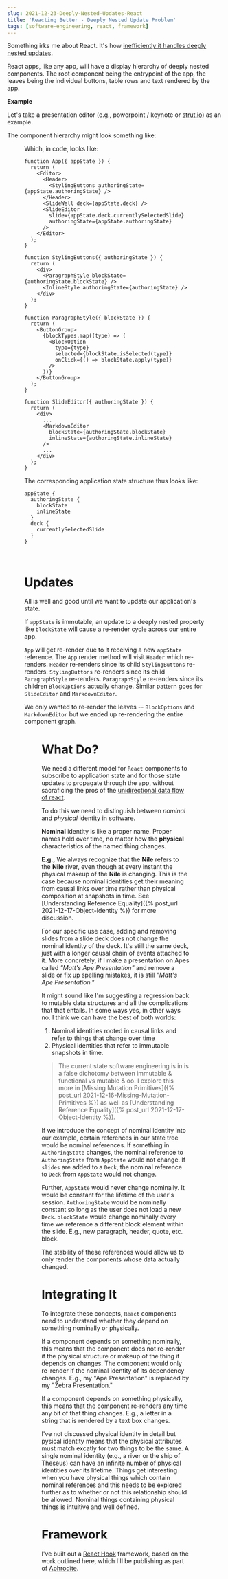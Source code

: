 ```yaml
---
slug: 2021-12-23-Deeply-Nested-Updates-React
title: 'Reacting Better - Deeply Nested Update Problem'
tags: [software-engineering, react, framework]
---
```



Something irks me about React. It's how [inefficiently it handles deeply nested updates](https://youtu.be/AdNJ3fydeao).<!--truncate-->

React apps, like any app, will have a display hierarchy of deeply nested components. The root component being the entrypoint of the app, the leaves being the individual buttons, table rows and text rendered by the app.

**Example**

Let's take a presentation editor (e.g., powerpoint / keynote or [strut.io](https://strut.io)) as an example.

The component hierarchy might look something like:

<Figure url={deeplyNested} description="App Components" />

Which, in code, looks like:

```tsx
function App({ appState }) {
  return (
    <Editor>
      <Header>
        <StylingButtons authoringState={appState.authoringState} />
      </Header>
      <SlideWell deck={appState.deck} />
      <SlideEditor
        slide={appState.deck.currentlySelectedSlide}
        authoringState={appState.authoringState}
      />
    </Editor>
  );
}

function StylingButtons({ authoringState }) {
  return (
    <div>
      <ParagraphStyle blockState={authoringState.blockState} />
      <InlineStyle authoringState={authoringState} />
    </div>
  );
}

function ParagraphStyle({ blockState }) {
  return (
    <ButtonGroup>
      {blockTypes.map((type) => (
        <BlockOption
          type={type}
          selected={blockState.isSelected(type)}
          onClick={() => blockState.apply(type)}
        />
      ))}
    </ButtonGroup>
  );
}

function SlideEditor({ authoringState }) {
  return (
    <div>
      ...
      <MarkdownEditor
        blockState={authoringState.blockState}
        inlineState={authoringState.inlineState}
      />
      ...
    </div>
  );
}
```

The corresponding application state structure thus looks like:

```
appState {
  authoringState {
    blockState
    inlineState
  }
  deck {
    currentlySelectedSlide
  }
}
```

<br />

# Updates

All is well and good until we want to update our application's state.

If `appState` is immutable, an update to a deeply nested property like `blockState` will cause a re-render cycle across our entire app.

`App` will get re-render due to it receiving a new `appState` reference. The `App` render method will visit `Header` which re-renders. `Header` re-renders since its child `StylingButtons` re-renders. `StylingButtons` re-renders since its child `ParagraphStyle` re-renders. `ParagraphStyle` re-renders since its children `BlockOptions` actually change. Similar pattern goes for `SlideEditor` and `MarkdownEditor`.

We only wanted to re-render the leaves -- `BlockOptions` and `MarkdownEditor` but we ended up re-rendering the entire component graph.

<Figure
  url={deeplyNestedReRender}
  description="Everything in <font color='red'>red</font> re-renders, but we only needed to re-render the stuff in <font color='blue'>blue</font>"
/>

# What Do?

We need a different model for `React` components to subscribe to application state and for those state updates to propagate through the app, without sacraficing the pros of the [unidirectional data flow of react](https://reactjs.org/docs/thinking-in-react.html).

To do this we need to distinguish between _nominal_ and _physical_ identity in software.

**Nominal** identity is like a proper name. Proper names hold over time, no matter how the **physical** characteristics of the named thing changes.

**E.g.,** We always recognize that the **Nile** refers to the **Nile** river, even though at every instant the physical makeup of the **Nile** is changing. This is the case because nominal identities get their meaning from causal links over time rather than physical composition at snapshots in time. See [Understanding Reference Equality]({% post_url 2021-12-17-Object-Identity %}) for more discussion.

For our specific use case, adding and removing slides from a slide deck does not change the nominal identity of the deck. It's still the same deck, just with a longer causal chain of events attached to it. More concretely, if I make a presentation on Apes called _"Matt's Ape Presentation"_ and remove a slide or fix up spelling mistakes, it is still _"Matt's Ape Presentation."_

It might sound like I'm suggesting a regression back to mutable data structures and all the complications that that entails. In some ways yes, in other ways no. I think we can have the best of both worlds:

1. Nominal identities rooted in causal links and refer to things that change over time
2. Physical identities that refer to immutable snapshots in time.

> The current state software engineering is in is a false dichotomy between immutable & functional vs mutable & oo. I explore this more in [Missing Mutation Primitives]({% post_url 2021-12-16-Missing-Mutation-Primitives %}) as well as [Understanding Reference Equality]({% post_url 2021-12-17-Object-Identity %}).

If we introduce the concept of nominal identity into our example, certain references in our state tree would be nominal references. If something in `AuthoringState` changes, the nominal reference to `AuthoringState` from `AppState` would not change. If `slides` are added to a `Deck`, the nominal reference to `Deck` from `AppState` would not change.

Further, `AppState` would never change nominally. It would be constant for the lifetime of the user's session. `AuthoringState` would be nominally constant so long as the user does not load a new `Deck`. `blockState` would change nominally every time we reference a different block element within the slide. E.g., new paragraph, header, quote, etc. block.

The stability of these references would allow us to only render the components whose data actually changed.

# Integrating It

To integrate these concepts, `React` components need to understand whether they depend on something nominally or physically.

If a component depends on something nominally, this means that the component does not re-render if the physical structure or makeup of the thing it depends on changes. The component would only re-render if the nominal identity of its dependency changes. E.g., my "Ape Presentation" is replaced by my "Zebra Presentation."

If a component depends on something physically, this means that the component re-renders any time any bit of that thing changes. E.g., a letter in a string that is rendered by a text box changes.

I've not discussed physical identity in detail but pysical identity means that the physical attributes must match excatly for two things to be the same. A single nominal identity (e.g., a river or the ship of Theseus) can have an infinite number of physical identities over its lifetime. Things get interesting when you have physical things which contain nominal references and this needs to be explored further as to whether or not this relationship should be allowed. Nominal things containing physical things is intuitive and well defined.

# Framework

I've built out a [React Hook](https://reactjs.org/docs/hooks-intro.html) framework, based on the work outlined here, which I'll be publishing as part of [Aphrodite](https://github.com/tantaman/aphrodite).

<!-- TODO next post -->
